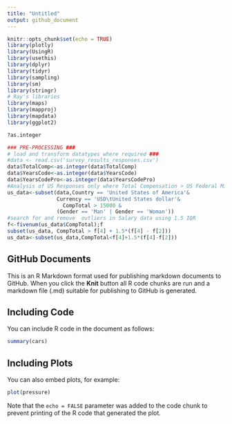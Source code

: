 ```yaml
---
title: "Untitled"
output: github_document
---
```


```r
knitr::opts_chunk$set(echo = TRUE)
library(plotly)
library(UsingR)
library(usethis)
library(dplyr)
library(tidyr)
library(sampling)
library(sm)
library(stringr)
# Ray's libraries
library(maps)
library(mapproj)
library(mapdata)
library(ggplot2)

?as.integer

### PRE-PROCESSING ###
# load and transform datatypes where required ###
#data <- read.csv('survey_results_responses.csv')
data$TotalComp<-as.integer(data$TotalComp)
data$YearsCode<-as.integer(data$YearsCode)
data$YearsCodePro<-as.integer(data$YearsCodePro)
#Analysis of US Responses only where Total Compensation > US Federal Minimum Wage 2021
us_data<-subset(data,Country == 'United States of America'&
                Currency == 'USD\tUnited States dollar'&
                  CompTotal > 15000 &
                (Gender == 'Man' | Gender == 'Woman'))
#search for and remove  outliers in Salary data using 1.5 IQR
f<-fivenum(us_data$CompTotal);f
subset(us_data, CompTotal > f[4] + 1.5*(f[4] - f[2])) 
us_data<-subset(us_data,CompTotal<f[4]+1.5*(f[4]-f[2])) 

```

## GitHub Documents

This is an R Markdown format used for publishing markdown documents to GitHub. When you click the **Knit** button all R code chunks are run and a markdown file (.md) suitable for publishing to GitHub is generated.

## Including Code

You can include R code in the document as follows:

```r
summary(cars)
```

## Including Plots

You can also embed plots, for example:

```r
plot(pressure)
```

Note that the `echo = FALSE` parameter was added to the code chunk to prevent printing of the R code that generated the plot.
